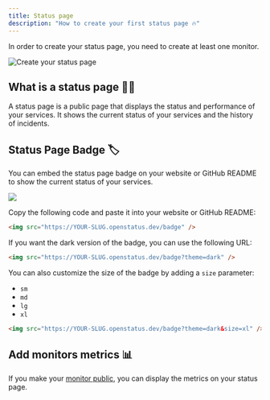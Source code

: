 ```yaml
---
title: Status page
description: "How to create your first status page 🔥"
---
```


In order to create your status page, you need to create at least one monitor.

<Frame caption="Create your status page">
  <img
    src="/images/status-page/status-page-empty.png"
    alt="Create your status page"
  />
</Frame>

## What is a status page 🧑‍🏫

A status page is a public page that displays the status and performance of your
services. It shows the current status of your services and the history of
incidents.

## Status Page Badge 🏷️

You can embed the status page badge on your website or GitHub README to show the
current status of your services.

<a href="https://status.openstatus.dev">
  <img src="https://status.openstatus.dev/badge" />
</a>

Copy the following code and paste it into your website or GitHub README:

```html
<img src="https://YOUR-SLUG.openstatus.dev/badge" />
```

If you want the dark version of the badge, you can use the following URL:

```html
<img src="https://YOUR-SLUG.openstatus.dev/badge?theme=dark" />
```

You can also customize the size of the badge by adding a `size` parameter:

- `sm`
- `md`
- `lg`
- `xl`


```html
<img src="https://YOUR-SLUG.openstatus.dev/badge?theme=dark&size=xl" />
```

##  Add monitors metrics 📊

If you make your <a href="/synthetic/features/monitor#public-monitor">monitor public</a>, you can display the metrics on your status page.